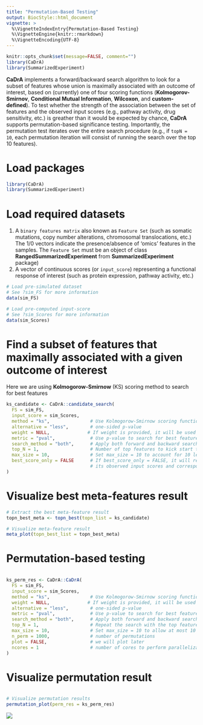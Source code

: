 ```yaml
---
title: "Permutation-Based Testing"
output: BiocStyle::html_document
vignette: >
  %\VignetteIndexEntry{Permutation-Based Testing}
  %\VignetteEngine{knitr::rmarkdown}
  %\VignetteEncoding{UTF-8}
---
```


```r
knitr::opts_chunk$set(message=FALSE, comment="")
library(CaDrA)
library(SummarizedExperiment)
```

**CaDrA** implements a forward/backward search algorithm to look for a subset of features whose union is maximally associated with an outcome of interest, based on (currently) one of four scoring functions (**Kolmogorov-Smirnov**, **Conditional Mutual Information**, **Wilcoxon**, and **custom-defined**). To test whether the strength of the association between the set of features and the observed input scores (e.g., pathway activity, drug sensitivity, etc.) is greather than it would be expected by chance, **CaDrA** supports permutation-based significance testing. Importantly, the permutation test iterates over the entire search procedure (e.g., if `topN = 10`, each permutation iteration will consist of running the search over the top 10 features).

# Load packages

```r
library(CaDrA)
library(SummarizedExperiment)
```

# Load required datasets

1. A `binary features matrix` also known as `Feature Set` (such as somatic mutations, copy number alterations, chromosomal translocations, etc.) The 1/0 vectors indicate the presence/absence of ‘omics’ features in the samples. The `Feature Set` must be an object of class **RangedSummarizedExperiment** from **SummarizedExperiment** package) 
2. A vector of continuous scores (or `input_score`) representing a functional response of interest (such as protein expression, pathway activity, etc.)

```r

# Load pre-simulated dataset 
# See ?sim_FS for more information
data(sim_FS)

# Load pre-computed input-score
# See ?sim_Scores for more information
data(sim_Scores)

```

# Find a subset of features that maximally associated with a given outcome of interest

Here we are using **Kolmogorow-Smirnow** (KS) scoring method to search for best features

```r

ks_candidate <- CaDrA::candidate_search(
  FS = sim_FS,
  input_score = sim_Scores,
  method = "ks",               # Use Kolmogorow-Smirnow scoring function 
  alternative = "less",        # one-sided p-value
  weight = NULL,              # If weight is provided, it will be used to perform a weighted-KS test
  metric = "pval",             # Use p-value to search for best feature
  search_method = "both",      # Apply both forward and backward search
  top_N = 1,                   # Number of top features to kick start the search
  max_size = 10,               # Set max_size = 10 to account for 10 left-skewed features in sim_FS
  best_score_only = FALSE      # If best_score_only = FALSE, it will return meta-feature ESet, 
                               # its observed input scores and corresponding best score
)

```

# Visualize best meta-features result

```r

# Extract the best meta-feature result
topn_best_meta <- topn_best(topn_list = ks_candidate)

# Visualize meta-feature result
meta_plot(topn_best_list = topn_best_meta)

```

# Permutation-based testing

```r

ks_perm_res <- CaDrA::CaDrA(
  FS = sim_FS, 
  input_score = sim_Scores, 
  method = "ks",               # Use Kolmogorow-Smirnow scoring function 
  weight = NULL,              # If weight is provided, it will be used to perform a weighted-KS test
  alternative = "less",        # one-sided p-value
  metric = "pval",             # Use p-value to search for best feature
  search_method = "both",      # Apply both forward and backward search
  top_N = 1,                   # Repeat the search with the top feature
  max_size = 10,               # Set max_size = 10 to allow at most 10 features in meta-feature
  n_perm = 1000,               # number of permutations
  plot = FALSE,                # we will plot later
  ncores = 1                   # number of cores to perform parallelization for permutation testing
)

```

# Visualize permutation result

```r

# Visualize permutation results
permutation_plot(perm_res = ks_perm_res)

```

![](ks_permutation_plot.png)

